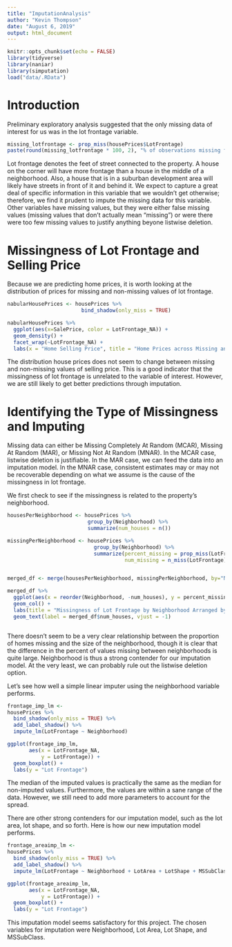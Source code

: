 ```yaml
---
title: "ImputationAnalysis"
author: "Kevin Thompson"
date: "August 6, 2019"
output: html_document
---
```


```r
knitr::opts_chunk$set(echo = FALSE)
library(tidyverse)
library(naniar)
library(simputation)
load("data/.RData")
```

# Introduction

Preliminary exploratory analysis suggested that the only missing data of interest for us was in the lot frontage variable.

```r
missing_lotfrontage <- prop_miss(housePrices$LotFrontage)
paste(round(missing_lotfrontage * 100, 2), "% of observations missing for Lot Frontage.")
```

Lot frontage denotes the feet of street connected to the property. A house on the corner will have more frontage than a house in the middle of a neighborhood. Also, a house that is in a suburban development area will likely have streets in front of it and behind it. We expect to capture a great deal of specific information in this variable that we wouldn't get otherwise; therefore, we find it prudent to impute the missing data for this variable. Other variables have missing values, but they were either false missing values (missing values that don't actually mean "missing") or were there were too few missing values to justify anything beyone listwise deletion.

# Missingness of Lot Frontage and Selling Price

Because we are predicting home prices, it is worth looking at the distribution of prices for missing and non-missing values of lot frontage.

```r
nabularHousePrices <- housePrices %>%
                        bind_shadow(only_miss = TRUE)

nabularHousePrices %>%
  ggplot(aes(x=SalePrice, color = LotFrontage_NA)) +
  geom_density() +
  facet_wrap(~LotFrontage_NA) +
  labs(x = "Home Selling Price", title = "Home Prices across Missing and Non-Missing Lot Frontage")

```

The distribution house prices does not seem to change between missing and non-missing values of selling price. This is a good indicator that the missingness of lot frontage is unrelated to the variable of interest. However, we are still likely to get better predictions through imputation.


# Identifying the Type of Missingness and Imputing

Missing data can either be Missing Completely At Random (MCAR), Missing At Random (MAR), or Missing Not At Random (MNAR). In the MCAR case, listwise deletion is justifiable. In the MAR case, we can feed the data into an imputation model. In the MNAR case, consistent estimates may or may not be recoverable depending on what we assume is the cause of the missingness in lot frontage.

We first check to see if the missingness is related to the property's neighborhood.

```r
housesPerNeighborhood <- housePrices %>%
                          group_by(Neighborhood) %>%
                          summarize(num_houses = n())

missingPerNeighborhood <- housePrices %>%
                            group_by(Neighborhood) %>%
                            summarize(percent_missing = prop_miss(LotFrontage) * 100,
                                      num_missing = n_miss(LotFrontage))


merged_df <- merge(housesPerNeighborhood, missingPerNeighborhood, by="Neighborhood")

merged_df %>%
  ggplot(aes(x = reorder(Neighborhood, -num_houses), y = percent_missing, fill = num_missing)) +
  geom_col() +
  labs(title = "Missingness of Lot Frontage by Neighborhood Arranged by Number of Houses", x = "Neighborhood", y = "% Missing", fill = "# Missing") +
  geom_text(label = merged_df$num_houses, vjust = -1)



```


There doesn't seem to be a very clear relationship between the proportion of homes missing and the size of the neighborhood, though it is clear that the difference in the percent of values missing between neighborhoods is quite large. Neighborhood is thus a strong contender for our imputation model. At the very least, we can probably rule out the listwise deletion option.

Let's see how well a simple linear imputer using the neighborhood variable performs.

```r
frontage_imp_lm <-
housePrices %>%
  bind_shadow(only_miss = TRUE) %>%
  add_label_shadow() %>%
  impute_lm(LotFrontage ~ Neighborhood)

ggplot(frontage_imp_lm,
       aes(x = LotFrontage_NA,
           y = LotFrontage)) +
  geom_boxplot() +
  labs(y = "Lot Frontage")
```

The median of the imputed values is practically the same as the median for non-imputed values. Furthermore, the values are within a sane range of the data. However, we still need to add more parameters to account for the spread.

There are other strong contenders for our imputation model, such as the lot area, lot shape, and so forth. Here is how our new imputation model performs.

```r
frontage_areaimp_lm <-
housePrices %>%
  bind_shadow(only_miss = TRUE) %>%
  add_label_shadow() %>%
  impute_lm(LotFrontage ~ Neighborhood + LotArea + LotShape + MSSubClass)

ggplot(frontage_areaimp_lm,
       aes(x = LotFrontage_NA,
           y = LotFrontage)) +
  geom_boxplot() +
  labs(y = "Lot Frontage")
```

This imputation model seems satisfactory for this project. The chosen variables for imputation were Neighborhood, Lot Area, Lot Shape, and MSSubClass.